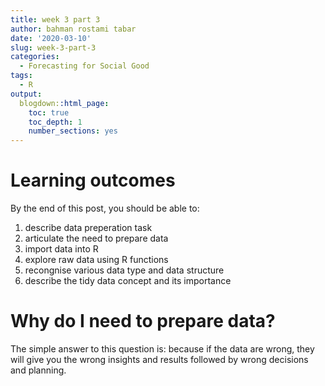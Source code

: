 ```yaml
---
title: week 3 part 3
author: bahman rostami tabar
date: '2020-03-10'
slug: week-3-part-3
categories:
  - Forecasting for Social Good
tags:
  - R
output:
  blogdown::html_page:
    toc: true
    toc_depth: 1
    number_sections: yes
---
```


# Learning outcomes

By the end of this post, you should be able to:

1. describe data preperation task
2. articulate the need to prepare data
3. import data into R
4. explore raw data using R functions
5. recongnise various data type and data structure
6. describe the tidy data concept and its importance

# Why do I need to prepare data? 

The simple answer to this question is: because if the data are wrong, they will give you the wrong insights and results followed by wrong decisions and planning.